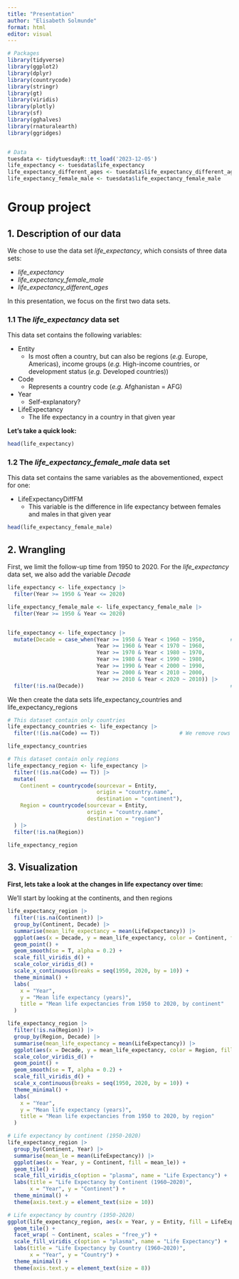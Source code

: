 ```yaml
---
title: "Presentation"
author: "Elisabeth Solmunde"
format: html
editor: visual
---
```


```r
# Packages
library(tidyverse)
library(ggplot2)
library(dplyr)
library(countrycode)
library(stringr)
library(gt)
library(viridis)
library(plotly)
library(sf)
library(gghalves)
library(rnaturalearth)
library(ggridges)


# Data
tuesdata <- tidytuesdayR::tt_load('2023-12-05')
life_expectancy <- tuesdata$life_expectancy
life_expectancy_different_ages <- tuesdata$life_expectancy_different_ages
life_expectancy_female_male <- tuesdata$life_expectancy_female_male
```

# Group project

## 1. Description of our data

We chose to use the data set *life_expectancy*, which consists of three data sets:

-   *life_expectancy*
-   *life_expectancy_female_male*
-   *life_expectancy_different_ages*

In this presentation, we focus on the first two data sets.

### 1.1 The *life_expectancy* data set

This data set contains the following variables:

-   Entity
    -   Is most often a country, but can also be regions (*e.g.* Europe, Americas), income groups (*e.g.* High-income countries, or development status (*e.g.* Developed countries))
-   Code
    -   Represents a country code (*e.g.* Afghanistan = AFG)
-   Year
    -   Self-explanatory?
-   LifeExpectancy
    -   The life expectancy in a country in that given year

**Let's take a quick look:**

```r
head(life_expectancy)
```

### 1.2 The *life_expectancy_female_male* data set

This data set contains the same variables as the abovementioned, expect for one:

-   LifeExpectancyDiffFM
    -   This variable is the difference in life expectancy between females and males in that given year

```r
head(life_expectancy_female_male)
```

## 2. Wrangling

First, we limit the follow-up time from 1950 to 2020. For the *life_expectancy* data set, we also add the variable *Decade*

```r
life_expectancy <- life_expectancy |>
  filter(Year >= 1950 & Year <= 2020)

life_expectancy_female_male <- life_expectancy_female_male |>
  filter(Year >= 1950 & Year <= 2020)


life_expectancy <- life_expectancy |>
  mutate(Decade = case_when(Year >= 1950 & Year < 1960 ~ 1950,        # Create Decade columns 
                            Year >= 1960 & Year < 1970 ~ 1960,
                            Year >= 1970 & Year < 1980 ~ 1970,
                            Year >= 1980 & Year < 1990 ~ 1980,
                            Year >= 1990 & Year < 2000 ~ 1990,
                            Year >= 2000 & Year < 2010 ~ 2000,
                            Year >= 2010 & Year < 2020 ~ 2010)) |>
  filter(!is.na(Decade))                                              # Remove NAs
```

We then create the data sets life_expectancy_countries and life_expectancy_regions

```r
# This dataset contain only countries
life_expectancy_countries <- life_expectancy |>
  filter(!(is.na(Code) == T))                         # We remove rows with no Code, as these are assigned to countries only

life_expectancy_countries
```

```r
# This dataset contain only regions
life_expectancy_region <- life_expectancy |>
  filter(!(is.na(Code) == T)) |>
  mutate(
    Continent = countrycode(sourcevar = Entity,
                            origin = "country.name",
                            destination = "continent"),
    Region = countrycode(sourcevar = Entity,
                         origin = "country.name",
                         destination = "region")
  ) |>
  filter(!is.na(Region))

life_expectancy_region
```

## 3. Visualization

**First, lets take a look at the changes in life expectancy over time:**

We'll start by looking at the continents, and then regions

```r
life_expectancy_region |> 
  filter(!is.na(Continent)) |> 
  group_by(Continent, Decade) |> 
  summarise(mean_life_expectancy = mean(LifeExpectancy)) |> 
  ggplot(aes(x = Decade, y = mean_life_expectancy, color = Continent, fill = Continent), na.rm = T) +
  geom_point() + 
  geom_smooth(se = T, alpha = 0.2) + 
  scale_fill_viridis_d() + 
  scale_color_viridis_d() +
  scale_x_continuous(breaks = seq(1950, 2020, by = 10)) +
  theme_minimal() +
  labs(
    x = "Year",
    y = "Mean life expectancy (years)",
    title = "Mean life expectancies from 1950 to 2020, by continent"
  )


```

```r
life_expectancy_region |> 
  filter(!is.na(Region)) |> 
  group_by(Region, Decade) |> 
  summarise(mean_life_expectancy = mean(LifeExpectancy)) |> 
  ggplot(aes(x = Decade, y = mean_life_expectancy, color = Region, fill = Region, na.rm = T)) +
  scale_color_viridis_d() +
  geom_point() + 
  geom_smooth(se = T, alpha = 0.2) + 
  scale_fill_viridis_d() +
  scale_x_continuous(breaks = seq(1950, 2020, by = 10)) +
  theme_minimal() +
  labs(
    x = "Year",
    y = "Mean life expectancy (years)",
    title = "Mean life expectancies from 1950 to 2020, by region"
  )
```

```r
# Life expectancy by continent (1950-2020)
life_expectancy_region |> 
  group_by(Continent, Year) |> 
  summarise(mean_le = mean(LifeExpectancy)) |> 
  ggplot(aes(x = Year, y = Continent, fill = mean_le)) +
  geom_tile() +
  scale_fill_viridis_c(option = "plasma", name = "Life Expectancy") +
  labs(title = "Life Expectancy by Continent (1960–2020)",
       x = "Year", y = "Continent") +
  theme_minimal() +
  theme(axis.text.y = element_text(size = 10))

```

```r
# Life expectancy by country (1950-2020)
ggplot(life_expectancy_region, aes(x = Year, y = Entity, fill = LifeExpectancy)) +
  geom_tile() + 
  facet_wrap( ~ Continent, scales = "free_y") +
  scale_fill_viridis_c(option = "plasma", name = "Life Expectancy") +
  labs(title = "Life Expectancy by Country (1960–2020)",
       x = "Year", y = "Country") +
  theme_minimal() +
  theme(axis.text.y = element_text(size = 8)) 
  
```
